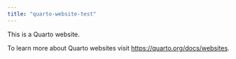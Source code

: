 ```yaml
---
title: "quarto-website-test"
---
```


This is a Quarto website.

To learn more about Quarto websites visit <https://quarto.org/docs/websites>.
